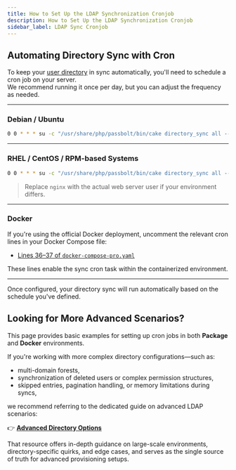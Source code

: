```yaml
---
title: How to Set Up the LDAP Synchronization Cronjob
description: How to Set Up the LDAP Synchronization Cronjob
sidebar_label: LDAP Sync Cronjob
---
```



## Automating Directory Sync with Cron

To keep your [user directory](/admin/user-provisioning/users-directory/) in sync automatically, you'll need to schedule a cron job on your server.  
We recommend running it once per day, but you can adjust the frequency as needed.

---

### Debian / Ubuntu

```bash
0 0 * * * su -c "/usr/share/php/passbolt/bin/cake directory_sync all --persist" -s /bin/bash www-data >> /var/log/cron.log 2>&1
```

---

### RHEL / CentOS / RPM-based Systems

```bash
0 0 * * * su -c "/usr/share/php/passbolt/bin/cake directory_sync all --persist" -s /bin/bash nginx >> /var/log/cron.log 2>&1
```

> Replace `nginx` with the actual web server user if your environment differs.

---

### Docker

If you're using the official Docker deployment, uncomment the relevant cron lines in your Docker Compose file:

- [Lines 36–37 of `docker-compose-pro.yaml`](https://github.com/passbolt/passbolt_docker/blob/master/docker-compose/docker-compose-pro.yaml#L36)

These lines enable the sync cron task within the containerized environment.

---

Once configured, your directory sync will run automatically based on the schedule you've defined.

## Looking for More Advanced Scenarios?

This page provides basic examples for setting up cron jobs in both **Package** and **Docker** environments.

If you're working with more complex directory configurations—such as:

- multi-domain forests,
- synchronization of deleted users or complex permission structures,
- skipped entries, pagination handling, or memory limitations during syncs,

we recommend referring to the dedicated guide on advanced LDAP scenarios:

👉 [**Advanced Directory Options**](/admin/user-provisioning/users-directory/advanced-directory-options/)

That resource offers in-depth guidance on large-scale environments, directory-specific quirks, and edge cases, and serves as the single source of truth for advanced provisioning setups.
